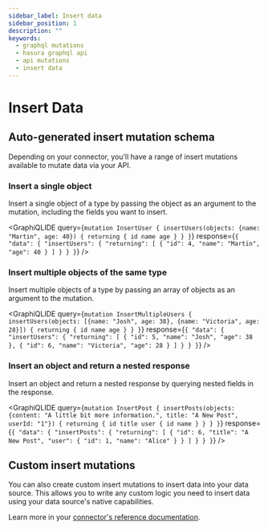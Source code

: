 ```yaml
---
sidebar_label: Insert data
sidebar_position: 1
description: ""
keywords:
  - graphql mutations
  - hasura graphql api
  - api mutations
  - insert data
---
```



# Insert Data

## Auto-generated insert mutation schema

Depending on your connector, you'll have a range of insert mutations available to mutate data via your API.

### Insert a single object

Insert a single object of a type by passing the object as an argument to the mutation, including the fields you want to
insert.

<GraphiQLIDE
  query={`mutation InsertUser {
  insertUsers(objects: {name: "Martin", age: 40}) {
    returning {
      id
      name
      age
    }
  }
}`}
  response={`{
  "data": {
    "insertUsers": {
      "returning": [
        {
          "id": 4,
          "name": "Martin",
          "age": 40
        }
      ]
    }
  }
}`}
/>

### Insert multiple objects of the same type

Insert multiple objects of a type by passing an array of objects as an argument to the mutation.

<GraphiQLIDE
  query={`mutation InsertMultipleUsers {
  insertUsers(objects: [{name: "Josh", age: 38}, {name: "Victoria", age: 28}]) {
    returning {
      id
      name
      age
    }
  }
}`}
  response={`{
  "data": {
    "insertUsers": {
      "returning": [
        {
          "id": 5,
          "name": "Josh",
          "age": 38
        },
        {
          "id": 6,
          "name": "Victoria",
          "age": 28
        }
      ]
    }
  }
}`}
/>

### Insert an object and return a nested response

Insert an object and return a nested response by querying nested fields in the response.

<GraphiQLIDE
  query={`mutation InsertPost {
  insertPosts(objects: {content: "A little bit more information.", title: "A New Post", userId: "1"}) {
    returning {
      id
      title
      user {
        id
        name
      }
    }
  }
}`}
  response={`{
  "data": {
    "insertPosts": {
      "returning": [
        {
          "id": 6,
          "title": "A New Post",
          "user": {
            "id": 1,
            "name": "Alice"
          }
        }
      ]
    }
  }
}`}
/>

## Custom insert mutations

You can also create custom insert mutations to insert data into your data source. This allows you to write any custom
logic you need to insert data using your data source's native capabilities.

Learn more in your [connector's reference documentation](/reference/connectors/index.mdx).
